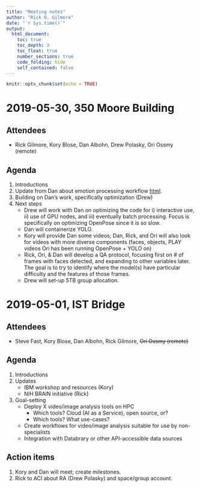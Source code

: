 ```yaml
---
title: "Meeting notes"
author: "Rick O. Gilmore"
date: "`r Sys.time()`"
output:
  html_document:
    toc: true
    toc_depth: 3
    toc_float: true
    number_sections: true
    code_folding: hide
    self_contained: false
---
```


```r
knitr::opts_chunk$set(echo = TRUE)
```

# 2019-05-30, 350 Moore Building

## Attendees

- Rick Gilmore, Kory Blose, Dan Albohn, Drew Polasky, Ori Ossmy (remote)

## Agenda

1. Introductions
2. Update from Dan about emotion processing workflow [html](https://behav.github.io/project-mgmt/behAV_example_051419.html).
3. Building on Dan's work, specifically optimization (Drew)
4. Next steps
    - Drew will work with Dan on optimizing the code for i) interactive use, ii) use of GPU nodes, and iii) eventually batch processing. Focus is specifically on optimizing OpenPose since it is so slow.
    - Dan will containerize YOLO.
    - Kory will provide Dan some videos; Dan, Rick, and Ori will also look for videos with more diverse components (faces, objects, PLAY videos Ori has been running OpenPose + YOLO on)
    - Rick, Ori, & Dan will develop a QA protocol, focusing first on # of frames with faces detected, and expanding to other variables later. The goal is to try to identify where the model(s) have particular difficulty and the features of those frames.
    - Drew will set-up 5TB group allocation.

# 2019-05-01, IST Bridge

## Attendees

- Steve Fast, Kory Blose, Dan Albohn, Rick Gilmore, ~~Ori Ossmy (remote)~~ 

## Agenda

1. Introductions
2. Updates
    - IBM workshop and resources (Kory)
    - NIH BRAIN initiative (Rick)
3. Goal-setting
    - Deploy X video/image analysis tools on HPC
        - Which tools? Cloud (AI as a Service), open source, or?
        - Which tools? What use-cases?
    - Create workflows for video/image analysis suitable for use by non-specialists
    - Integration with Databrary or other API-accessible data sources

## Action items

1. Kory and Dan will meet; create milestones.
2. Rick to ACI about RA (Drew Polasky) and space/group account.

